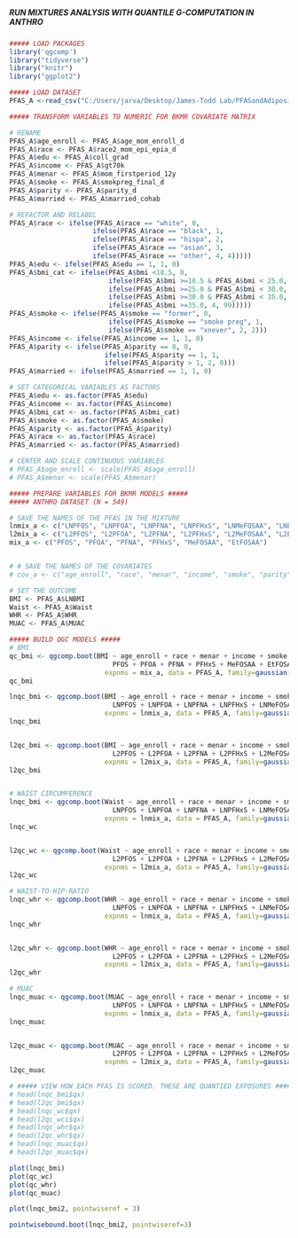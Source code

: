 #####                                                                    #####
##### RUN MIXTURES ANALYSIS WITH QUANTILE G-COMPUTATION IN ANTHRO        #####
#####                                                                    #####

```r
##### LOAD PACKAGES
library('qgcomp')
library("tidyverse")
library("knitr")
library("ggplot2")

```

```r
##### LOAD DATASET
PFAS_A <-read_csv("C:/Users/jarva/Desktop/James-Todd Lab/PFASandAdiposity/Data/PFAS_A.csv")

```

```r
##### TRANSFORM VARIABLES TO NUMERIC FOR BKMR COVARIATE MATRIX

# RENAME
PFAS_A$age_enroll <- PFAS_A$age_mom_enroll_d
PFAS_A$race <- PFAS_A$race2_mom_epi_epia_d
PFAS_A$edu <- PFAS_A$coll_grad
PFAS_A$income <- PFAS_A$gt70k
PFAS_A$menar <- PFAS_A$mom_firstperiod_12y
PFAS_A$smoke <- PFAS_A$smokpreg_final_d
PFAS_A$parity <- PFAS_A$parity_d
PFAS_A$married <- PFAS_A$married_cohab

# REFACTOR AND RELABEL 
PFAS_A$race <- ifelse(PFAS_A$race == "white", 0,
                     ifelse(PFAS_A$race == "black", 1,
                     ifelse(PFAS_A$race == "hispa", 2,
                     ifelse(PFAS_A$race == "asian", 3,
                     ifelse(PFAS_A$race == "other", 4, 4)))))
PFAS_A$edu <- ifelse(PFAS_A$edu == 1, 1, 0)
PFAS_A$bmi_cat <- ifelse(PFAS_A$bmi <18.5, 0,
                         ifelse(PFAS_A$bmi >=18.5 & PFAS_A$bmi < 25.0, 1, 
                         ifelse(PFAS_A$bmi >=25.0 & PFAS_A$bmi < 30.0, 2, 
                         ifelse(PFAS_A$bmi >=30.0 & PFAS_A$bmi < 35.0, 3,
                         ifelse(PFAS_A$bmi >=35.0, 4, 99)))))
PFAS_A$smoke <- ifelse(PFAS_A$smoke == "former", 0,
                         ifelse(PFAS_A$smoke == "smoke preg", 1,
                         ifelse(PFAS_A$smoke == "xnever", 2, 2)))
PFAS_A$income <- ifelse(PFAS_A$income == 1, 1, 0)
PFAS_A$parity <- ifelse(PFAS_A$parity == 0, 0,
                        ifelse(PFAS_A$parity == 1, 1,
                        ifelse(PFAS_A$parity > 1, 2, 0)))
PFAS_A$married <- ifelse(PFAS_A$married == 1, 1, 0)

# SET CATEGORICAL VARIABLES AS FACTORS
PFAS_A$edu <- as.factor(PFAS_A$edu)
PFAS_A$income <- as.factor(PFAS_A$income)
PFAS_A$bmi_cat <- as.factor(PFAS_A$bmi_cat)
PFAS_A$smoke <- as.factor(PFAS_A$smoke)
PFAS_A$parity <- as.factor(PFAS_A$parity)
PFAS_A$race <- as.factor(PFAS_A$race)
PFAS_A$married <- as.factor(PFAS_A$married)

# CENTER AND SCALE CONTINUOUS VARIABLES
# PFAS_A$age_enroll <- scale(PFAS_A$age_enroll)
# PFAS_A$menar <- scale(PFAS_A$menar)

```

```r
##### PREPARE VARIABLES FOR BKMR MODELS #####
##### ANTHRO DATASET (N = 549)

# SAVE THE NAMES OF THE PFAS IN THE MIXTURE
lnmix_a <- c("LNPFOS", "LNPFOA", "LNPFNA", "LNPFHxS", "LNMeFOSAA", "LNEtFOSAA")
l2mix_a <- c("L2PFOS", "L2PFOA", "L2PFNA", "L2PFHxS", "L2MeFOSAA", "L2EtFOSAA")
mix_a <- c("PFOS", "PFOA", "PFNA", "PFHxS", "MeFOSAA", "EtFOSAA")


# # SAVE THE NAMES OF THE COVARIATES
# cov_a <- c("age_enroll", "race", "menar", "income", "smoke", "parity", "married")

# SET THE OUTCOME
BMI <- PFAS_A$LNBMI
Waist <- PFAS_A$Waist
WHR <- PFAS_A$WHR
MUAC <- PFAS_A$MUAC

```

```r
##### BUILD QGC MODELS #####
# BMI
qc_bmi <- qgcomp.boot(BMI ~ age_enroll + race + menar + income + smoke + parity + married +
                          PFOS + PFOA + PFNA + PFHxS + MeFOSAA + EtFOSAA,
                        expnms = mix_a, data = PFAS_A, family=gaussian(), q=4, B = 500, seed = 125)
qc_bmi

lnqc_bmi <- qgcomp.boot(BMI ~ age_enroll + race + menar + income + smoke + parity + married +
                          LNPFOS + LNPFOA + LNPFNA + LNPFHxS + LNMeFOSAA + LNEtFOSAA,
                        expnms = lnmix_a, data = PFAS_A, family=gaussian(), q=4, B = 500, seed = 125)
lnqc_bmi


l2qc_bmi <- qgcomp.boot(BMI ~ age_enroll + race + menar + income + smoke + parity + married +
                          L2PFOS + L2PFOA + L2PFNA + L2PFHxS + L2MeFOSAA + L2EtFOSAA,
                        expnms = l2mix_a, data = PFAS_A, family=gaussian(), q=4, B = 500, seed = 125)
l2qc_bmi


# WAIST CIRCUMFERENCE
lnqc_bmi <- qgcomp.boot(Waist ~ age_enroll + race + menar + income + smoke + parity + married +
                          LNPFOS + LNPFOA + LNPFNA + LNPFHxS + LNMeFOSAA + LNEtFOSAA,
                        expnms = lnmix_a, data = PFAS_A, family=gaussian(), q=4, B = 500, seed = 125)
lnqc_wc


l2qc_wc <- qgcomp.boot(Waist ~ age_enroll + race + menar + income + smoke + parity + married +
                          L2PFOS + L2PFOA + L2PFNA + L2PFHxS + L2MeFOSAA + L2EtFOSAA,
                        expnms = l2mix_a, data = PFAS_A, family=gaussian(), q=4, B = 500, seed = 125)
l2qc_wc

# WAIST-TO-HIP-RATIO
lnqc_whr <- qgcomp.boot(WHR ~ age_enroll + race + menar + income + smoke + parity + married +
                          LNPFOS + LNPFOA + LNPFNA + LNPFHxS + LNMeFOSAA + LNEtFOSAA,
                        expnms = lnmix_a, data = PFAS_A, family=gaussian(), q=4, B = 500, seed = 125)
lnqc_whr


l2qc_whr <- qgcomp.boot(WHR ~ age_enroll + race + menar + income + smoke + parity + married +
                          L2PFOS + L2PFOA + L2PFNA + L2PFHxS + L2MeFOSAA + L2EtFOSAA,
                        expnms = l2mix_a, data = PFAS_A, family=gaussian(), q=4, B = 500, seed = 125)
l2qc_whr

# MUAC
lnqc_muac <- qgcomp.boot(MUAC ~ age_enroll + race + menar + income + smoke + parity + married +
                          LNPFOS + LNPFOA + LNPFNA + LNPFHxS + LNMeFOSAA + LNEtFOSAA,
                        expnms = lnmix_a, data = PFAS_A, family=gaussian(), q=4, B = 500, seed = 125)
lnqc_muac


l2qc_muac <- qgcomp.boot(MUAC ~ age_enroll + race + menar + income + smoke + parity + married +
                          L2PFOS + L2PFOA + L2PFNA + L2PFHxS + L2MeFOSAA + L2EtFOSAA,
                        expnms = l2mix_a, data = PFAS_A, family=gaussian(), q=4, B = 500, seed = 125)
l2qc_muac

```

```r
# ##### VIEW HOW EACH PFAS IS SCORED. THESE ARE QUANTIED EXPOSURES #####
# head(lnqc_bmi$qx)
# head(l2qc_bmi$qx)
# head(lnqc_wc$qx)
# head(l2qc_wci$qx)
# head(lnqc_whr$qx)
# head(l2qc_whr$qx)
# head(lnqc_muac$qx)
# head(l2qc_muac$qx)

```


```r

plot(lnqc_bmi)
plot(qc_wc)
plot(qc_whr)
plot(qc_muac)

```

```r
plot(lnqc_bmi2, pointwiseref = 3)

pointwisebound.boot(lnqc_bmi2, pointwiseref=3)
```

